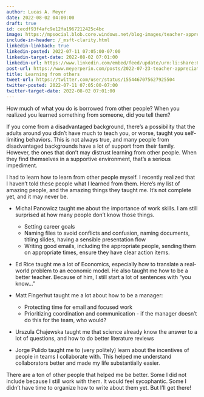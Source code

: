 ```yaml
---
author: Lucas A. Meyer
date: 2022-08-02 04:00:00
draft: true
id: cecdf93f4afc9e12fa1967212425c4bc
image: https://mpsocial.blob.core.windows.net/blog-images/teacher-appreciation.jpg
include-in-header: /_msft-clarity.html
linkedin-linkback: true
linkedin-posted: 2022-07-11 07:05:00-07:00
linkedin-target-date: 2022-08-02 07:01:00
linkedin-url: https://www.linkedin.com/embed/feed/update/urn:li:share:6960232777350860801
post-url: https://www.meyerperin.com/posts/2022-07-23-teacher-appreciation.html
title: Learning from others
tweet-url: https://twitter.com/user/status/1554467075627925504
twitter-posted: 2022-07-11 07:05:00-07:00
twitter-target-date: 2022-08-02 07:01:00
---
```


How much of what you do is borrowed from other people? When you realized you learned something from someone, did you tell them?

If you come from a disadvantaged background, there's a possibility that the adults around you didn't have much to teach you, or worse, taught you self-limiting behaviors. This is not always true, and many people from disadvantaged backgrounds have a lot of support from their family. However, the ones that don't may distrust learning from other people. When they find themselves in a supportive environment, that's a serious impediment.

I had to learn how to learn from other people myself. I recently realized that I haven't told these people what I learned from them. Here's my list of amazing people, and the amazing things they taught me. It's not complete yet, and it may never be.

- Michal Panowicz taught me about the importance of work skills. I am still surprised at how many people don't know those things.
    - Setting career goals
    - Naming files to avoid conflicts and confusion, naming documents, titling slides, having a sensible presentation flow
    - Writing good emails, including the appropriate people, sending them on appropriate times, ensure they have clear action items.

- Ed Rice taught me a lot of Economics, especially how to translate a real-world problem to an economic model. He also taught me how to be a better teacher. Because of him, I still start a lot of sentences with "you know..."

- Matt Fingerhut taught me a lot about how to be a manager:
    - Protecting time for email and focused work
    - Prioritizing coordination and communication - if the manager doesn't do this for the team, who would?

- Urszula Chajewska taught me that science already know the answer to a lot of questions, and how to do better literature reviews

- Jorge Pulido taught me to (very politely) learn about the incentives of people in teams I collaborate with. This helped me understand collaborators better and made my life substantially easier.

There are a ton of other people that helped me be better. Some I did not include because I still work with them. It would feel sycophantic. Some I didn't have time to organize how to write about them yet. But I'll get there!